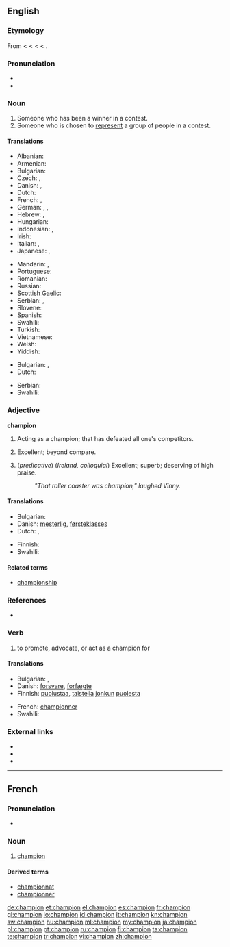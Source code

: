 ==English==
{{wikipedia}}

===Etymology===
From {{etyl|enm}} < {{etyl|fro}} < {{etyl|ML.}} {{term|lang=la|campio||a champion, combatant in a duel}} < {{term|lang=la|campus||a battle, duel}} < {{etyl|la}} {{term|lang=la|campus||a field, a plain, a place of action}}.

===Pronunciation===
* {{audio|en-gb-champion.ogg|Audio (RP)}}
* {{audio|en-us-champion.ogg|Audio (US)}}

===Noun===
{{en-noun}}

# Someone who has been a winner in a contest.
# Someone who is chosen to [[represent]] a group of people in a contest.

====Translations====
{{trans-top|someone who has been winner in a contest}}
* Albanian: {{t|sq|kampion|m|xs=Albanian}}
* Armenian: {{t-|hy|չեմպիոն|tr=čempion}}
* Bulgarian: {{t-|bg|шампион|m}}
* Czech: {{t-|cs|mistr|m}}, {{t-|cs|přeborník|m}}
* Danish: {{t-|da|mester}}, {{t-|da|champion}}
* Dutch: {{t+|nl|kampioen|m}}
* French: {{t+|fr|champion|m}}, {{t+|fr|championne|f}}
* German: {{t+|de|Sieger|m}},  {{t+|de|Gewinner|m}},  {{t+|de|Meister|m}}
* Hebrew: {{t+|he|אלוף|m|tr=aluf}}, {{אלופה|f|tr=alufa}}
* Hungarian: {{t+|hu|bajnok}}
* Indonesian: {{t|id|pemenang|xs=Indonesian}},  {{t|id|juara |xs=Indonesian}}
* Irish: {{t|ga|curadh|xs=Irish}}
* Italian: {{t+|it|campione|m}}, {{t+|it|campionessa|f}}
* Japanese: {{t-|ja|チャンピオン|tr=chanpion}}, {{t+|ja|優勝者|tr=yūshōsha}}
{{trans-mid}}
* Mandarin: {{t-|cmn|冠军|tr=guànjūn|sc=Hani}},  {{t|cmn|拥护者|tr=yōnghùzhě|sc=Hani}}
* Portuguese: {{t-|pt|campeão|m}}
* Romanian: {{t-|ro|campion|m}}
* Russian: {{t+|ru|чемпион|m|tr=čempión}}
* [[Scottish Gaelic]]: {{t-|gd|gaisgeach|m|xs=Scottish Gaelic}}
* Serbian: {{t-|sr|prvak|m}}, {{t-|sr|pobednik|m}}
* Slovene: {{t+|sl|prvak|m}}
* Spanish: {{t-|es|campeón|m}}
* Swahili: {{t+|sw|bingwa|xs=Swahili}}
* Turkish: {{t+|tr|şampiyon}}
* Vietnamese: {{t|vi|quán quân|xs=Vietnamese}}
* Welsh: {{t|cy|hyrwyddwr|xs=Welsh}}
* Yiddish: {{t-|yi|מײַסטער|m|tr=mayster |sc=yi-Hebr|xs=Yiddish}}
{{trans-bottom}}

{{trans-top|defender of a cause}}
* Bulgarian: {{t+|bg|защитник|m}},  {{t+|bg|поборник|m}}
* Dutch: {{t-|nl|voorvechter|m}}
{{trans-mid}}
* Serbian: {{t-|sr|pobornik|m}}
* Swahili: {{t+|sw|bingwa|xs=Swahili}}
{{trans-bottom}}

===Adjective===
'''champion'''

# {{attributive}} Acting as a champion; that has defeated all one's competitors.
# {{attributive}} Excellent; beyond compare.
# (''predicative'') (''Ireland, colloquial'') Excellent; superb; deserving of high praise.
#: ''"That roller coaster was champion," laughed Vinny.''

====Translations====
{{trans-top|something very positive}}
* Bulgarian: {{t+|bg|отличен}}
* Danish: [[mesterlig]], [[førsteklasses]]
* Dutch: {{t+|nl|meesterlijk}}, {{t+|nl|eerste klasse}}
{{trans-mid}}
* Finnish: {{t+|fi|mestari}}
* Swahili: {{t+|sw|bingwa|xs=Swahili}}
{{trans-bottom}}

====Related terms====
* [[championship]]

===References===
* {{R:OED2}}

===Verb===
{{en-verb}}

# {{usually|of a cause}} to promote, advocate, or act as a champion for

====Translations====
{{trans-top|to advocate}}
* Bulgarian: {{t|bg|защитавам}},  {{t|bg|подкрепям}}
* Danish: [[forsvare]], [[forfægte]]
* Finnish: [[puolustaa]], [[taistella]] [[joku|jonkun]] [[puolesta]]
{{trans-mid}}
* French: [[championner]]
* Swahili: {{t+|sw|bingwa|xs=Swahili}}
{{trans-bottom}}

===External links===
* {{R:Webster 1913}}
* {{R:Century 1911}}
* {{R:OneLook}}

----

==French==

===Pronunciation===
* {{audio|Fr-champion.ogg|Audio}}

===Noun===
{{fr-noun|m}}

# [[champion#French|champion]]

====Derived terms====
* [[championnat]]
* [[championner]]

[[de:champion]]
[[et:champion]]
[[el:champion]]
[[es:champion]]
[[fr:champion]]
[[gl:champion]]
[[io:champion]]
[[id:champion]]
[[it:champion]]
[[kn:champion]]
[[sw:champion]]
[[hu:champion]]
[[ml:champion]]
[[my:champion]]
[[ja:champion]]
[[pl:champion]]
[[pt:champion]]
[[ru:champion]]
[[fi:champion]]
[[ta:champion]]
[[te:champion]]
[[tr:champion]]
[[vi:champion]]
[[zh:champion]]